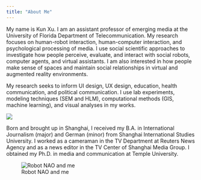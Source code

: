 ```yaml
---
title: "About Me"
---
```


My name is Kun Xu. I am an assistant professor of emerging media at the University of Florida Department of Telecommunication. My research focuses on human-robot interaction, human-computer interaction, and psychological processing of media. I use social scientific approaches to investigate how people perceive, evaluate, and interact with social robots, computer agents, and virtual assistants. I am also interested in how people make sense of spaces and maintain social relationships in virtual and augmented reality environments. 

My research seeks to inform UI design, UX design, education, health communication, and political communication. I use lab experiments, modeling techniques (SEM and HLM), computational methods (GIS, machine learning), and visual analyses in my works.

![](me.jpg)

Born and brought up in Shanghai, I received my B.A. in International Journalism (major) and German (minor) from Shanghai International Studies University. I worked as a cameraman in the TV Department at Reuters News Agency and as a news editor in the TV Center of Shanghai Media Group. I obtained my Ph.D. in media and communication at Temple University.

![Robot NAO and me](me and robot.png)